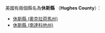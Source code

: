 美國有兩個縣名為'''休斯縣''' （'''Hughes County'''）：
* [[休斯縣_(奧克拉荷馬州)|休斯縣 (奧克拉荷馬州)]]
* [[休斯縣_(南達科他州)|休斯縣 (南達科他州)]]
{{disambig|X休斯縣|Cat=三字县名消歧义}}